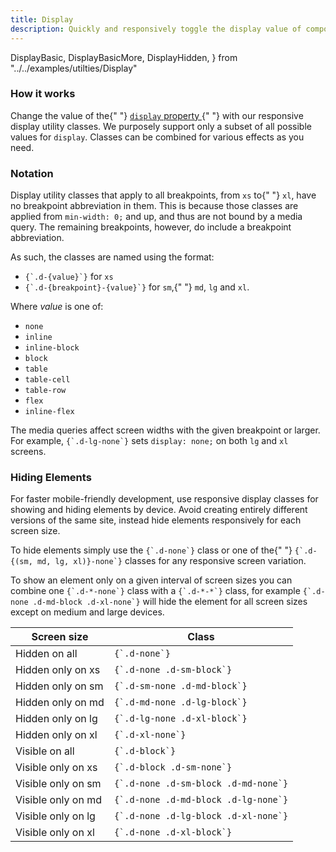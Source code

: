 ```yaml
---
title: Display
description: Quickly and responsively toggle the display value of components and more with our display utilities. Includes support for some of the more common values, as well as some extras for controlling display when printing.
---
```


  DisplayBasic,
  DisplayBasicMore,
  DisplayHidden,
} from "../../examples/utilties/Display"

<h3 id="how-it-works" className="h2 font-weight-bold mt-3">
  How it works
  <a
    className="header-link text-light text-decoration-none font-weight-normal"
    href="#how-it-works"
    aria-label="anchor"
  ></a>
</h3>
<p>
  Change the value of the{" "}
  <a
    href="https://developer.mozilla.org/en-US/docs/Web/CSS/display"
    target="_blank"
    rel="noopener"
  >
    <code>display</code> property
  </a>{" "}
  with our responsive display utility classes. We purposely support only a
  subset of all possible values for <code>display</code>. Classes can be
  combined for various effects as you need.
</p>
<h3 id="notation" className="h2 font-weight-bold mt-3">
  Notation
  <a
    className="header-link text-light text-decoration-none font-weight-normal"
    href="#notation"
    aria-label="anchor"
  ></a>
</h3>
<p>
  Display utility classes that apply to all breakpoints, from <code>xs</code> to{" "}
  <code>xl</code>, have no breakpoint abbreviation in them. This is because
  those classes are applied from <code>min-width: 0;</code> and up, and thus are
  not bound by a media query. The remaining breakpoints, however, do include a
  breakpoint abbreviation.
</p>
<p>As such, the classes are named using the format:</p>
<ul>
  <li>
    <code>{`.d-{value}`}</code> for <code>xs</code>
  </li>
  <li>
    <code>{`.d-{breakpoint}-{value}`}</code> for <code>sm</code>,{" "}
    <code>md</code>, <code>lg</code> and <code>xl</code>.
  </li>
</ul>
<p>
  Where <em>value</em> is one of:
</p>
<ul>
  <li>
    <code>none</code>
  </li>
  <li>
    <code>inline</code>
  </li>
  <li>
    <code>inline-block</code>
  </li>
  <li>
    <code>block</code>
  </li>
  <li>
    <code>table</code>
  </li>
  <li>
    <code>table-cell</code>
  </li>
  <li>
    <code>table-row</code>
  </li>
  <li>
    <code>flex</code>
  </li>
  <li>
    <code>inline-flex</code>
  </li>
</ul>
<p>
  The media queries affect screen widths with the given breakpoint or larger.
  For example, <code>{`.d-lg-none`}</code> sets <code>display: none;</code> on
  both <code>lg</code> and <code>xl</code> screens.
</p>

<CodeBlock title="Examples" code={DisplayBasic}></CodeBlock>

<CodeBlock code={DisplayBasicMore}></CodeBlock>

<h3 id="hiding-elements" className="h2 font-weight-bold mt-3">
  Hiding Elements
  <a
    className="header-link text-light text-decoration-none font-weight-normal"
    href="#hiding-elements"
    aria-label="anchor"
  ></a>
</h3>
<p>
  For faster mobile-friendly development, use responsive display classes for
  showing and hiding elements by device. Avoid creating entirely different
  versions of the same site, instead hide elements responsively for each screen
  size.
</p>
<p>
  To hide elements simply use the <code>{`.d-none`}</code> class or one of the{" "}
  <code>{`.d-{(sm, md, lg, xl)}-none`}</code> classes for any responsive screen
  variation.
</p>
<p>
  To show an element only on a given interval of screen sizes you can combine
  one <code>{`.d-*-none`}</code> class with a <code>{`.d-*-*`}</code> class, for
  example <code>{`.d-none .d-md-block .d-xl-none`}</code> will hide the element
  for all screen sizes except on medium and large devices.
</p>

<table style={{ width: "100%" }}>
  <thead>
    <tr>
      <th>Screen size</th>
      <th>Class</th>
    </tr>
  </thead>
  <tbody>
    <tr>
      <td>Hidden on all</td>
      <td>
        <code>{`.d-none`}</code>
      </td>
    </tr>
    <tr>
      <td>Hidden only on xs</td>
      <td>
        <code>{`.d-none .d-sm-block`}</code>
      </td>
    </tr>
    <tr>
      <td>Hidden only on sm</td>
      <td>
        <code>{`.d-sm-none .d-md-block`}</code>
      </td>
    </tr>
    <tr>
      <td>Hidden only on md</td>
      <td>
        <code>{`.d-md-none .d-lg-block`}</code>
      </td>
    </tr>
    <tr>
      <td>Hidden only on lg</td>
      <td>
        <code>{`.d-lg-none .d-xl-block`}</code>
      </td>
    </tr>
    <tr>
      <td>Hidden only on xl</td>
      <td>
        <code>{`.d-xl-none`}</code>
      </td>
    </tr>
    <tr>
      <td>Visible on all</td>
      <td>
        <code>{`.d-block`}</code>
      </td>
    </tr>
    <tr>
      <td>Visible only on xs</td>
      <td>
        <code>{`.d-block .d-sm-none`}</code>
      </td>
    </tr>
    <tr>
      <td>Visible only on sm</td>
      <td>
        <code>{`.d-none .d-sm-block .d-md-none`}</code>
      </td>
    </tr>
    <tr>
      <td>Visible only on md</td>
      <td>
        <code>{`.d-none .d-md-block .d-lg-none`}</code>
      </td>
    </tr>
    <tr>
      <td>Visible only on lg</td>
      <td>
        <code>{`.d-none .d-lg-block .d-xl-none`}</code>
      </td>
    </tr>
    <tr>
      <td>Visible only on xl</td>
      <td>
        <code>{`.d-none .d-xl-block`}</code>
      </td>
    </tr>
  </tbody>
</table>
<br />

<CodeBlock code={DisplayHidden}></CodeBlock>
